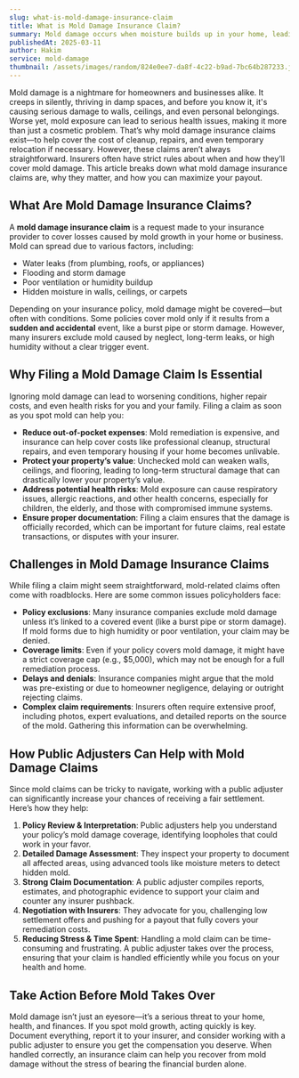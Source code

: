 ```yaml
---
slug: what-is-mold-damage-insurance-claim
title: What is Mold Damage Insurance Claim?
summary: Mold damage occurs when moisture builds up in your home, leading to fungal growth that can harm both your property and health. While mold damage can be expensive to fix, insurance claims may help cover the costs—if you know how to navigate the process.
publishedAt: 2025-03-11
author: Hakim
service: mold-damage
thumbnail: /assets/images/random/824e0ee7-da8f-4c22-b9ad-7bc64b287233.jpeg
---
```


Mold damage is a nightmare for homeowners and businesses alike. It creeps in silently, thriving in damp spaces, and before you know it, it's causing serious damage to walls, ceilings, and even personal belongings. Worse yet, mold exposure can lead to serious health issues, making it more than just a cosmetic problem. That’s why mold damage insurance claims exist—to help cover the cost of cleanup, repairs, and even temporary relocation if necessary. However, these claims aren’t always straightforward. Insurers often have strict rules about when and how they’ll cover mold damage. This article breaks down what mold damage insurance claims are, why they matter, and how you can maximize your payout.

## What Are Mold Damage Insurance Claims?

A **mold damage insurance claim** is a request made to your insurance provider to cover losses caused by mold growth in your home or business. Mold can spread due to various factors, including:

-   Water leaks (from plumbing, roofs, or appliances)
-   Flooding and storm damage
-   Poor ventilation or humidity buildup
-   Hidden moisture in walls, ceilings, or carpets

Depending on your insurance policy, mold damage might be covered—but often with conditions. Some policies cover mold only if it results from a **sudden and accidental** event, like a burst pipe or storm damage. However, many insurers exclude mold caused by neglect, long-term leaks, or high humidity without a clear trigger event.

## Why Filing a Mold Damage Claim Is Essential

Ignoring mold damage can lead to worsening conditions, higher repair costs, and even health risks for you and your family. Filing a claim as soon as you spot mold can help you:

-   **Reduce out-of-pocket expenses**: Mold remediation is expensive, and insurance can help cover costs like professional cleanup, structural repairs, and even temporary housing if your home becomes unlivable.
-   **Protect your property’s value**: Unchecked mold can weaken walls, ceilings, and flooring, leading to long-term structural damage that can drastically lower your property’s value.
-   **Address potential health risks**: Mold exposure can cause respiratory issues, allergic reactions, and other health concerns, especially for children, the elderly, and those with compromised immune systems.
-   **Ensure proper documentation**: Filing a claim ensures that the damage is officially recorded, which can be important for future claims, real estate transactions, or disputes with your insurer.

## Challenges in Mold Damage Insurance Claims

While filing a claim might seem straightforward, mold-related claims often come with roadblocks. Here are some common issues policyholders face:

-   **Policy exclusions**: Many insurance companies exclude mold damage unless it’s linked to a covered event (like a burst pipe or storm damage). If mold forms due to high humidity or poor ventilation, your claim may be denied.
-   **Coverage limits**: Even if your policy covers mold damage, it might have a strict coverage cap (e.g., $5,000), which may not be enough for a full remediation process.
-   **Delays and denials**: Insurance companies might argue that the mold was pre-existing or due to homeowner negligence, delaying or outright rejecting claims.
-   **Complex claim requirements**: Insurers often require extensive proof, including photos, expert evaluations, and detailed reports on the source of the mold. Gathering this information can be overwhelming.

## How Public Adjusters Can Help with Mold Damage Claims

Since mold claims can be tricky to navigate, working with a public adjuster can significantly increase your chances of receiving a fair settlement. Here’s how they help:

1. **Policy Review & Interpretation**: Public adjusters help you understand your policy’s mold damage coverage, identifying loopholes that could work in your favor.
2. **Detailed Damage Assessment**: They inspect your property to document all affected areas, using advanced tools like moisture meters to detect hidden mold.
3. **Strong Claim Documentation**: A public adjuster compiles reports, estimates, and photographic evidence to support your claim and counter any insurer pushback.
4. **Negotiation with Insurers**: They advocate for you, challenging low settlement offers and pushing for a payout that fully covers your remediation costs.
5. **Reducing Stress & Time Spent**: Handling a mold claim can be time-consuming and frustrating. A public adjuster takes over the process, ensuring that your claim is handled efficiently while you focus on your health and home.

## Take Action Before Mold Takes Over

Mold damage isn’t just an eyesore—it’s a serious threat to your home, health, and finances. If you spot mold growth, acting quickly is key. Document everything, report it to your insurer, and consider working with a public adjuster to ensure you get the compensation you deserve. When handled correctly, an insurance claim can help you recover from mold damage without the stress of bearing the financial burden alone.
